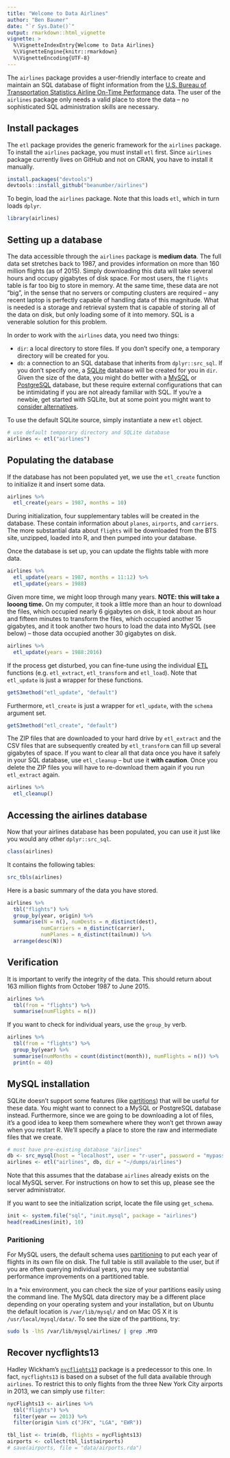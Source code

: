 ```yaml
---
title: "Welcome to Data Airlines"
author: "Ben Baumer"
date: "`r Sys.Date()`"
output: rmarkdown::html_vignette
vignette: >
  %\VignetteIndexEntry{Welcome to Data Airlines}
  %\VignetteEngine{knitr::rmarkdown}
  %\VignetteEncoding{UTF-8}
---
```


The `airlines` package provides a user-friendly interface to create and maintain an SQL database of flight information from the [U.S. Bureau of Transportation Statistics Airline On-Time Performance](http://www.transtats.bts.gov/DatabaseInfo.asp?DB_ID=120&Link=0) data. The user of the `airlines` package only needs a valid place to store the data -- no sophisticated SQL administration skills are necessary. 

## Install packages

The `etl` package provides the generic framework for the `airlines` package. To install the `airlines` package, you must install `etl` first. Since `airlines` package currently lives on GitHub and not on CRAN, you have to install it manually. 

```r
install.packages("devtools")
devtools::install_github("beanumber/airlines")
```

To begin, load the `airlines` package. Note that this loads `etl`, which in turn loads `dplyr`. 

```r
library(airlines)
```

## Setting up a database

The data accessible through the `airlines` package is **medium data**. The full data set stretches back to 1987, and provides information on more than 160 million flights (as of 2015). Simply downloading this data will take several hours and occupy gigabytes of disk space. For most users, the `flights` table is far too big to store in memory. At the same time, these data are not "big", in the sense that no servers or computing clusters are required -- any recent laptop is perfectly capable of handling data of this magnitude. What is needed is a storage and retrieval system that is capable of storing all of the data on disk, but only loading some of it into memory. SQL is a venerable solution for this problem. 

In order to work with the `airlines` data, you need two things:

+ `dir`: a local directory to store files. If you don't specify one, a temporary directory will be created for you.
+ `db`: a connection to an SQL database that inherits from `dplyr::src_sql`. If you don't specify one, a [SQLite](http://www.sqlite.org) database will be created for you in `dir`. Given the size of the data, you might do better with a [MySQL](http://www.mysql.com) or [PostgreSQL](http://www.postgresql.com) database, but these require external configurations that can be intimidating if you are not already familiar with SQL. If you're a newbie, get started with SQLite, but at some point you might want to [consider alternatives](https://www.sqlite.org/whentouse.html). 

To use the default SQLite source, simply instantiate a new `etl` object. 

```r
# use default temporary directory and SQLite database
airlines <- etl("airlines")
```

## Populating the database

If the database has not been populated yet, we use the `etl_create` function to initialize it and insert some data. 

```r
airlines %>%
  etl_create(years = 1987, months = 10)
```

During initialization, four supplementary tables will be created in the database. These contain information about `planes`, `airports`, and `carriers`. The more substantial data about `flights` will be downloaded from the BTS site, unzipped, loaded into R, and then pumped into your database. 

Once the database is set up, you can update the flights table with more data.  

```r
airlines %>%
  etl_update(years = 1987, months = 11:12) %>%
  etl_update(years = 1988)
```

Given more time, we might loop through many years. **NOTE: this will take a looong time.** On my computer, it took a little more than an hour to download the files, which occupied nearly 6 gigabytes on disk, it took about an hour and fifteen minutes to transform the files, which occupied another 15 gigabytes, and it took another two hours to load the data into MySQL (see below) -- those data occupied another 30 gigabytes on disk. 

```r
airlines %>%
  etl_update(years = 1988:2016)
```

If the process get disturbed, you can fine-tune using the individual [ETL](https://github.com/beanumber/etl/blob/master/README.md) functions (e.g. `etl_extract`, `etl_transform` and `etl_load`). Note that `etl_update` is just a wrapper for these functions.

```r
getS3method("etl_update", "default")
```

Furthermore, `etl_create` is just a wrapper for `etl_update`, with the `schema` argument set.

```r
getS3method("etl_create", "default")
```

The ZIP files that are downloaded to your hard drive by `etl_extract` and the CSV files that are subsequently created by `etl_transform` can fill up several gigabytes of space. If you want to clear all that data once you have it safely in your SQL database, use `etl_cleanup` -- but use it **with caution**. Once you delete the ZIP files you will have to re-download them again if you run `etl_extract` again. 

```r
airlines %>%
  etl_cleanup()
```

## Accessing the airlines database

Now that your airlines database has been populated, you can use it just like you would any other `dplyr::src_sql`. 

```r
class(airlines)
```

It contains the following tables:

```r
src_tbls(airlines)
```

Here is a basic summary of the data you have stored. 

```r
airlines %>%
  tbl("flights") %>%
  group_by(year, origin) %>%
  summarise(N = n(), numDests = n_distinct(dest), 
           numCarriers = n_distinct(carrier), 
           numPlanes = n_distinct(tailnum)) %>%
  arrange(desc(N))
```


## Verification

It is important to verify the integrity of the data. This should return about 163 million flights from October 1987 to June 2015. 

```r
airlines %>%
  tbl(from = "flights") %>%
  summarise(numFlights = n())
```

If you want to check for individual years, use the `group_by` verb. 

```r
airlines %>%
  tbl(from = "flights") %>%
  group_by(year) %>%
  summarise(numMonths = count(distinct(month)), numFlights = n()) %>%
  print(n = 40)
```

## MySQL installation

SQLite doesn't support some features (like [partitions](https://en.wikipedia.org/wiki/Partition_(database))) that will be useful for these data. You might want to connect to a MySQL or PostgreSQL database instead. Furthermore, since we are going to be downloading a lot of files, it's a good idea to keep them somewhere where they won't get thrown away when you restart R. We'll specify a place to store the raw and intermediate files that we create.

```r
# must have pre-existing database "airlines"
db <- src_mysql(host = "localhost", user = "r-user", password = "mypass", dbname = "airlines")
airlines <- etl("airlines", db, dir = "~/dumps/airlines")
```

Note that this assumes that the database `airlines` already exists on the local MySQL server. For instructions on how to set this up, please see the server administrator. 


If you want to see the initialization script, locate the file using `get_schema`. 

```r
init <- system.file("sql", "init.mysql", package = "airlines")
head(readLines(init), 10)
```


### Paritioning

For MySQL users, the default schema uses [partitioning](https://dev.mysql.com/doc/refman/5.7/en/partitioning.html) to put each year of flights in its own file on disk. The full table is still available to the user, but if you are often querying individual years, you may see substantial performance improvements on a partitioned table. 

In a *nix environment, you can check the size of your partitions easily using the command line. The MySQL data directory may be a different place depending on your operating system and your installation, but on Ubuntu the default location is `/var/lib/mysql/` and on Mac OS X it is `/usr/local/mysql/data/`. To see the size of the partitions, try:

```bash
sudo ls -lhS /var/lib/mysql/airlines/ | grep .MYD
```

## Recover nycflights13

Hadley Wickham's [`nycflights13`](https://cran.r-project.org/web/packages/nycflights13/index.html) package is a predecessor to this one. In fact, `nycflights13` is based on a subset of the full data available through `airlines`. To restrict this to only flights from the three New York City airports in 2013, we can simply use `filter`:

```r
nycFlights13 <- airlines %>%
  tbl("flights") %>%
  filter(year == 2013) %>%
  filter(origin %in% c("JFK", "LGA", "EWR"))

tbl_list <- trim(db, flights = nycFlights13)
airports <- collect(tbl_list$airports)
# save(airports, file = "data/airports.rda")
```
